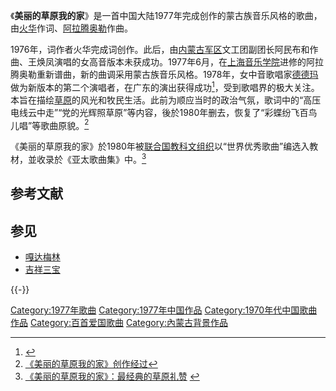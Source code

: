 《'''美丽的草原我的家'''》是一首中国大陆1977年完成创作的蒙古族音乐风格的歌曲，由[[火华|火华]]作词、[[阿拉腾奥勒|阿拉腾奥勒]]作曲。

1976年，词作者火华完成词创作。此后，由[[内蒙古军区|内蒙古军区]]文工团副团长阿民布和作曲、王焕凤演唱的女高音版本未获成功。1977年6月，在[[上海音乐学院|上海音乐学院]]进修的阿拉腾奥勒重新谱曲，新的曲调采用蒙古族音乐风格。1978年，女中音歌唱家[[德德玛|德德玛]]做为新版本的第二个演唱者，在广东的演出获得成功<ref>{{Cite web |url=http://ent.sina.com.cn/y/2007-06-14/11481597030.shtml |title=《美丽的草原》作者曝料：首唱不是德德玛(图) |accessdate=2019-11-24 |author=记者：苏蕾 |date=2007-06-14 |work= |publisher=新浪网，广州日报 |language=Zh-hans |archive-date=2014-08-10 |archive-url=https://web.archive.org/web/20140810061718/http://ent.sina.com.cn/y/2007-06-14/11481597030.shtml |dead-url=no }}</ref>，受到歌唱界的极大关注。本旨在描绘[[草原|草原]]的风光和牧民生活。此前为顺应当时的政治气氛，歌词中的“高压电线云中走”“党的光辉照草原”等内容，後於1980年删去，恢复了“彩蝶纷飞百鸟儿唱”等歌曲原貌。<ref>[http://i.zhongsou.com/huohua/detail/article/31928 《美丽的草原我的家》创作经过]{{Dead link|date=2019年11月 |bot=InternetArchiveBot |fix-attempted=yes }}</ref>

《美丽的草原我的家》於1980年被[[联合国教科文组织|联合国教科文组织]]以“世界优秀歌曲”编选入教材，並收录於《亚太歌曲集》中。<ref>[http://cq.cqnews.net/html/2011-01/05/content_5569096.htm 《美丽的草原我的家》：最经典的草原礼赞] {{webarchive|url=https://web.archive.org/web/20110222013305/http://cq.cqnews.net/html/2011-01/05/content_5569096.htm |date=2011-02-22 }}</ref>

== 参考文献 ==
{{Reflist}}

== 参见 ==
{{Portal box|中华人民共和国|音乐}}
* [[嘎达梅林|嘎达梅林]]
* [[吉祥三宝|吉祥三宝]]

{{-}}
{{中宣部推荐100首爱国歌曲}}
{{放歌九十年|cat|M美}}
[[Category:1977年歌曲|Category:1977年歌曲]]
[[Category:1977年中国作品|Category:1977年中国作品]]
[[Category:1970年代中国歌曲作品|Category:1970年代中国歌曲作品]]
[[Category:百首爱国歌曲|Category:百首爱国歌曲]]
[[Category:內蒙古背景作品|Category:內蒙古背景作品]]
